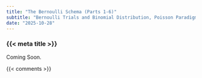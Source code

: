 ```yaml
---
title: "The Bernoulli Schema (Parts 1-6)"
subtitle: "Bernoulli Trials and Binomial Distribution, Poisson Paradigm and Rare Events, Compound Poisson Distributions, Branching Processes, Galton-Watson Process, and Applications to Population Modeling"
date: "2025-10-28"
---
```


### {{< meta title >}}

Coming Soon.

{{< comments >}}
